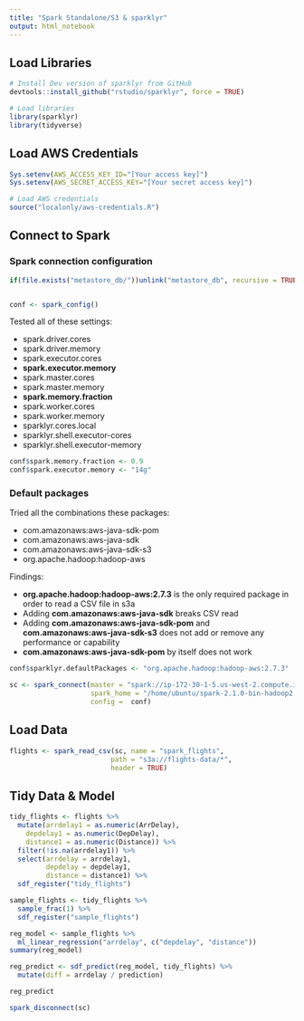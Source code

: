 ```yaml
---
title: "Spark Standalone/S3 & sparklyr"
output: html_notebook
---
```


## Load Libraries

```r
# Install Dev version of sparklyr from GitHub
devtools::install_github("rstudio/sparklyr", force = TRUE)
```

```r
# Load libraries
library(sparklyr)
library(tidyverse)
```

## Load AWS Credentials

```r
Sys.setenv(AWS_ACCESS_KEY_ID="[Your access key]")
Sys.setenv(AWS_SECRET_ACCESS_KEY="[Your secret access key]")
```
```r
# Load AWS credentials
source("localonly/aws-credentials.R")
```

## Connect to Spark

### Spark connection configuration

```r
if(file.exists("metastore_db/"))unlink("metastore_db", recursive = TRUE, force = TRUE)


conf <- spark_config()
```

Tested all of these settings:

- spark.driver.cores
- spark.driver.memory
- spark.executor.cores
- **spark.executor.memory**
- spark.master.cores
- spark.master.memory
- **spark.memory.fraction**
- spark.worker.cores
- spark.worker.memory
- sparklyr.cores.local
- sparklyr.shell.executor-cores
- sparklyr.shell.executor-memory


```r
conf$spark.memory.fraction <- 0.9
conf$spark.executor.memory <- "14g"
```

### Default packages

Tried all the combinations these packages:

- com.amazonaws:aws-java-sdk-pom
- com.amazonaws:aws-java-sdk
- com.amazonaws:aws-java-sdk-s3
- org.apache.hadoop:hadoop-aws

Findings:

- **org.apache.hadoop:hadoop-aws:2.7.3** is the only required package in order to read a CSV file in s3a
- Adding **com.amazonaws:aws-java-sdk** breaks CSV read
- Adding **com.amazonaws:aws-java-sdk-pom** and **com.amazonaws:aws-java-sdk-s3** does not add or remove any performance or capability
- **com.amazonaws:aws-java-sdk-pom** by itself does not work


```r
conf$sparklyr.defaultPackages <- "org.apache.hadoop:hadoop-aws:2.7.3"
```

```r
sc <- spark_connect(master = "spark://ip-172-30-1-5.us-west-2.compute.internal:7077", 
                    spark_home = "/home/ubuntu/spark-2.1.0-bin-hadoop2.7/",
                    config =  conf)
```

## Load Data

```r
flights <- spark_read_csv(sc, name = "spark_flights",
                         path = "s3a://flights-data/*",
                         header = TRUE)
```

## Tidy Data & Model

```r
tidy_flights <- flights %>%
  mutate(arrdelay1 = as.numeric(ArrDelay),
    depdelay1 = as.numeric(DepDelay),
    distance1 = as.numeric(Distance)) %>%
  filter(!is.na(arrdelay1)) %>%
  select(arrdelay = arrdelay1, 
         depdelay = depdelay1,
         distance = distance1) %>%
  sdf_register("tidy_flights")
```

```r
sample_flights <- tidy_flights %>%
  sample_frac(1) %>%
  sdf_register("sample_flights")
```

```r
reg_model <- sample_flights %>%
  ml_linear_regression("arrdelay", c("depdelay", "distance"))
summary(reg_model)
```

```r
reg_predict <- sdf_predict(reg_model, tidy_flights) %>%
  mutate(diff = arrdelay / prediction) 

reg_predict
```

```r
spark_disconnect(sc)
```
